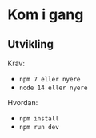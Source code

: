 # Kom i gang

## Utvikling

Krav:

- `npm 7 eller nyere`
- `node 14 eller nyere`

Hvordan:

- `npm install`
- `npm run dev`
